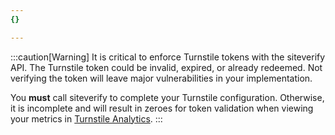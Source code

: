 ```yaml
---
{}

---
```


:::caution[Warning]
It is critical to enforce Turnstile tokens with the siteverify API. The Turnstile token could be invalid, expired, or already redeemed. Not verifying the token will leave major vulnerabilities in your implementation.

You **must** call siteverify to complete your Turnstile configuration. Otherwise, it is incomplete and will result in zeroes for token validation when viewing your metrics in [Turnstile Analytics](/turnstile/turnstile-analytics/).
:::
